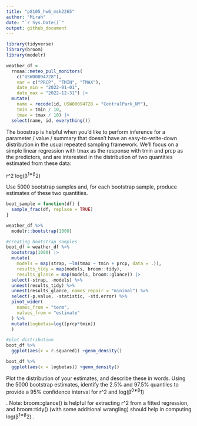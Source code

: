 ```yaml
---
title: "p8105_hw6_msk2265"
author: "Mirah"
date: "`r Sys.Date()`"
output: github_document
---
```


```r
library(tidyverse)
library(broom)
library(modelr)
```


```r
weather_df = 
  rnoaa::meteo_pull_monitors(
    c("USW00094728"),
    var = c("PRCP", "TMIN", "TMAX"), 
    date_min = "2022-01-01",
    date_max = "2022-12-31") |>
  mutate(
    name = recode(id, USW00094728 = "CentralPark_NY"),
    tmin = tmin / 10,
    tmax = tmax / 10) |>
  select(name, id, everything())

```


The boostrap is helpful when you’d like to perform inference for a parameter / value / summary that doesn’t have an easy-to-write-down distribution in the usual repeated sampling framework. We’ll focus on a simple linear regression with tmax as the response with tmin and prcp as the predictors, and are interested in the distribution of two quantities estimated from these data:

r^2
log(β^1∗β^2)

Use 5000 bootstrap samples and, for each bootstrap sample, produce estimates of these two quantities.
```r
boot_sample = function(df) {
  sample_frac(df, replace = TRUE)
}

```

```r
weather_df %>% 
  modelr::bootstrap(1000)
```


```r
#creating bootstrap samples
boot_df = weather_df %>% 
  bootstrap(1000) |> 
  mutate(
    models = map(strap, ~lm(tmax ~ tmin + prcp, data = .)),
    results_tidy = map(models, broom::tidy),
    results_glance = map(models, broom::glance)) |> 
  select(-strap, -models) %>% 
  unnest(results_tidy) %>% 
  unnest(results_glance, names_repair = "minimal") %>% 
  select(-p.value, -statistic, -std.error) %>% 
  pivot_wider(
    names_from = "term",
    values_from = "estimate"
  ) %>% 
  mutate(logbetas=log((prcp*tmin))
  )


```


```r
#plot distribution
boot_df %>% 
  ggplot(aes(x = r.squared)) +geom_density()
```


```r
boot_df %>% 
  ggplot(aes(x = logbetas)) +geom_density()


```




Plot the distribution of your estimates, and describe these in words. Using the 5000 bootstrap estimates, identify the 2.5% and 97.5% quantiles to provide a 95% confidence interval for r^2
 and log(β^0∗β^1)
 
. Note: broom::glance() is helpful for extracting r^2
 from a fitted regression, and broom::tidy() (with some additional wrangling) should help in computing log(β^1∗β^2)
.
